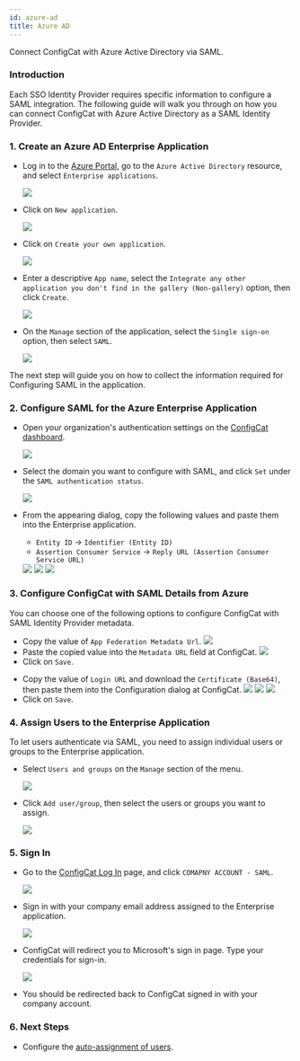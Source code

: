 ```yaml
---
id: azure-ad
title: Azure AD
---
```



Connect ConfigCat with Azure Active Directory via SAML.

### Introduction
Each SSO Identity Provider requires specific information to configure a SAML integration. The following guide will walk you through on how you can connect ConfigCat with Azure Active Directory as a SAML Identity Provider.

### 1. Create an Azure AD Enterprise Application

- Log in to the <a href="https://portal.azure.com/" target="_blank">Azure Portal</a>, go to the `Azure Active Directory` resource, and select `Enterprise applications`.

  <img class="saml-tutorial-img" src="/static/assets/saml/azure-ad/eapplications.png" />

- Click on `New application`.

  <img class="saml-tutorial-img" src="/static/assets/saml/azure-ad/new_app.png" />

- Click on `Create your own application`.

  <img class="saml-tutorial-img" src="/static/assets/saml/azure-ad/create_app.png" />

- Enter a descriptive `App name`, select the `Integrate any other application you don't find in the gallery (Non-gallery)` option, then click `Create`.

  <img class="saml-tutorial-img" src="/static/assets/saml/azure-ad/app_name.png" />

- On the `Manage` section of the application, select the `Single sign-on` option, then select `SAML`.

  <img class="saml-tutorial-img" src="/static/assets/saml/azure-ad/enable_saml.png" />

The next step will guide you on how to collect the information required for Configuring SAML in the application.

### 2. Configure SAML for the Azure Enterprise Application
- Open your organization's authentication settings on the <a href="https://app.configcat.com/organization/authentication" target="_blank">ConfigCat dashboard</a>.

  <img class="saml-tutorial-img" src="/static/assets/saml/dashboard/authentication.png" />

- Select the domain you want to configure with SAML, and click `Set` under the `SAML authentication status`.

  <img class="saml-tutorial-img" src="/static/assets/saml/dashboard/domains.png" />

- From the appearing dialog, copy the following values and paste them into the Enterprise application.
    - `Entity ID` -> `Identifier (Entity ID)`
    - `Assertion Consumer Service` -> `Reply URL (Assertion Consumer Service URL)`

    <img class="saml-tutorial-img" src="/static/assets/saml/dashboard/saml_config.png" />

    <img class="saml-tutorial-img" src="/static/assets/saml/azure-ad/saml_urls.png" />

    <img class="saml-tutorial-img" src="/static/assets/saml/azure-ad/ad_urls.png" />

### 3. Configure ConfigCat with SAML Details from Azure

You can choose one of the following options to configure ConfigCat with SAML Identity Provider metadata.

<Tabs>
  <TabItem value="metadataUrl" label="Metadata URL" default>
    <ul>
      <li>
        Copy the value of <code>App Federation Metadata Url</code>.
        <img class="saml-tutorial-img" src="/static/assets/saml/azure-ad/metadata_url.png" />
      </li>
      <li>
        Paste the copied value into the <code>Metadata URL</code> field at ConfigCat.
        <img class="saml-tutorial-img" src="/static/assets/saml/azure-ad/cc_metadata.png" />
      </li>
      <li>
        Click on <code>Save</code>.
      </li>
    </ul>
  </TabItem>
  <TabItem value="manual" label="Manual Configuration">
    <ul>
      <li>
        Copy the value of <code>Login URL</code> and download the <code>Certificate (Base64)</code>, then paste them into the Configuration dialog at ConfigCat.
        <img class="saml-tutorial-img" src="/static/assets/saml/azure-ad/metadata_logon.png" />
        <img class="saml-tutorial-img" src="/static/assets/saml/azure-ad/metadata_cert.png" />
        <img class="saml-tutorial-img" src="/static/assets/saml/azure-ad/cc_manual.png" />
      </li>
      <li>
        Click on <code>Save</code>.
      </li>
    </ul>
  </TabItem>
</Tabs>

### 4. Assign Users to the Enterprise Application

To let users authenticate via SAML, you need to assign individual users or groups to the Enterprise application.

- Select `Users and groups` on the `Manage` section of the menu.

  <img class="saml-tutorial-img" src="/static/assets/saml/azure-ad/users_groups.png" />

- Click `Add user/group`, then select the users or groups you want to assign.

  <img class="saml-tutorial-img" src="/static/assets/saml/azure-ad/add_users.png" />

### 5. Sign In
- Go to the <a href="https://app.configcat.com/login" target="_blank">ConfigCat Log In</a> page, and click `COMAPNY ACCOUNT - SAML`.
  
  <img class="saml-tutorial-img" src="/static/assets/saml/dashboard/saml_login.png" />

- Sign in with your company email address assigned to the Enterprise application.

  <img class="saml-tutorial-img" src="/static/assets/saml/dashboard/company_email.png" />

- ConfigCat will redirect you to Microsoft's sign in page. Type your credentials for sign-in.

  <img class="saml-tutorial-img" src="/static/assets/saml/azure-ad/login.png" />

- You should be redirected back to ConfigCat signed in with your company account.

### 6. Next Steps

- Configure the [auto-assignment of users](../../auto-assign-users).